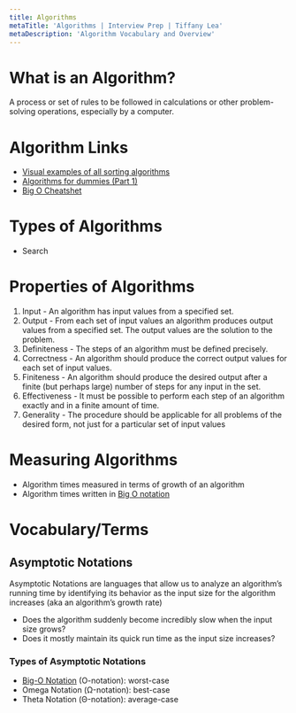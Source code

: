 ```yaml
---
title: Algorithms
metaTitle: 'Algorithms | Interview Prep | Tiffany Lea'
metaDescription: 'Algorithm Vocabulary and Overview'
---
```


# What is an Algorithm?

A process or set of rules to be followed in calculations or other problem-solving operations, especially by a computer.

# Algorithm Links

- [Visual examples of all sorting algorithms](https://www.toptal.com/developers/sorting-algorithms)
- [Algorithms for dummies (Part 1)](https://adrianmejia.com/algorithms-for-dummies-part-1-sorting/#:~:text=It's%20called%20Insertion%20sort.,More%20on%20this%20notation%20later.)
- [Big O Cheatshet](http://algorithmiccomplexity.com/big-o-cheat-sheet/)

# Types of Algorithms

- <Link to="/algorithms/search">Search</Link>

# Properties of Algorithms

1. Input - An algorithm has input values from a specified set.
2. Output - From each set of input values an algorithm produces output values from a specified set. The output values are the solution to the problem.
3. Definiteness - The steps of an algorithm must be defined precisely.
4. Correctness - An algorithm should produce the correct output values for each set of input values.
5. Finiteness - An algorithm should produce the desired output after a finite (but perhaps large) number of steps for any input in the set.
6. Effectiveness - It must be possible to perform each step of an algorithm exactly and in a finite amount of time.
7. Generality - The procedure should be applicable for all problems of the desired form, not just for a particular set of input values

# Measuring Algorithms

- Algorithm times measured in terms of growth of an algorithm
- Algorithm times written in [Big O notation](/algorithms/bigo)

# Vocabulary/Terms

## Asymptotic Notations

Asymptotic Notations are languages that allow us to analyze an algorithm’s running time by identifying its behavior as the input size for the algorithm increases (aka an algorithm’s growth rate)

- Does the algorithm suddenly become incredibly slow when the input size grows?
- Does it mostly maintain its quick run time as the input size increases?

### Types of Asymptotic Notations

- [Big-O Notation](/algorithms/bigo) (O-notation): worst-case
- Omega Notation (Ω-notation): best-case
- Theta Notation (Θ-notation): average-case
